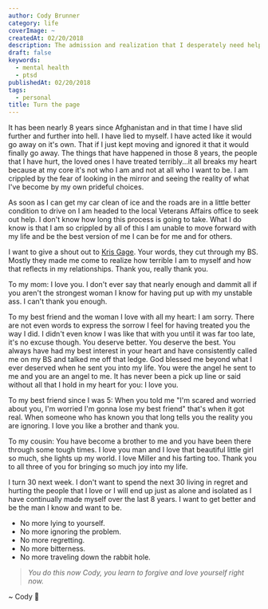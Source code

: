 ```yaml
---
author: Cody Brunner
category: life
coverImage: ~
createdAt: 02/20/2018
description: The admission and realization that I desperately need help.
draft: false
keywords:
  - mental health
  - ptsd
publishedAt: 02/20/2018
tags:
  - personal
title: Turn the page
---
```


It has been nearly 8 years since Afghanistan and in that time I have slid further and further into hell. I have lied to myself. I have acted like it would go away on it's own. That if I just kept moving and ignored it that it would finally go away. The things that have happened in those 8 years, the people that I have hurt, the loved ones I have treated terribly...it all breaks my heart because at my core it's not who I am and not at all who I want to be. I am crippled by the fear of looking in the mirror and seeing the reality of what I've become by my own prideful choices.

As soon as I can get my car clean of ice and the roads are in a little better condition to drive on I am headed to the local Veterans Affairs office to seek out help. I don't know how long this process is going to take. What I do know is that I am so crippled by all of this I am unable to move forward with my life and be the best version of me I can be for me and for others.

I want to give a shout out to [Kris Gage](https://medium.com/@krisgage). Your words, they cut through my BS. Mostly they made me come to realize how terrible I am to myself and how that reflects in my relationships. Thank you, really thank you.

To my mom: I love you. I don't ever say that nearly enough and dammit all if you aren't the strongest woman I know for having put up with my unstable ass. I can't thank you enough.

To my best friend and the woman I love with all my heart: I am sorry. There are not even words to express the sorrow I feel for having treated you the way I did. I didn't even know I was like that with you until it was far too late, it's no excuse though. You deserve better. You deserve the best. You always have had my best interest in your heart and have consistently called me on my BS and talked me off that ledge. God blessed me beyond what I ever deserved when he sent you into my life. You were the angel he sent to me and you are an angel to me. It has never been a pick up line or said without all that I hold in my heart for you: I love you.

To my best friend since I was 5: When you told me "I'm scared and worried about you, I'm worried I'm gonna lose my best friend" that's when it got real. When someone who has known you that long tells you the reality you are ignoring. I love you like a brother and thank you.

To my cousin: You have become a brother to me and you have been there through some tough times. I love you man and I love that beautiful little girl so much, she lights up my world. I love Miller and his farting too. Thank you to all three of you for bringing so much joy into my life.

I turn 30 next week. I don't want to spend the next 30 living in regret and hurting the people that I love or I will end up just as alone and isolated as I have continually made myself over the last 8 years. I want to get better and be the man I know and want to be.

- No more lying to yourself.
- No more ignoring the problem.
- No more regretting.
- No more bitterness.
- No more traveling down the rabbit hole.

> _You do this now Cody, you learn to forgive and love yourself right now._

<div class="text-center">~ Cody 🚀</div>
